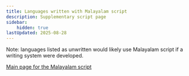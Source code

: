 ```yaml
---
title: Languages written with Malayalam script
description: Supplementary script page
sidebar:
    hidden: true
lastUpdated: 2025-08-28
---
```



Note: languages listed as unwritten would likely use Malayalam script if a writing system were developed.

<WsList script='Mlym' />

[Main page for the Malayalam script](/scrlang/script-mlym)

